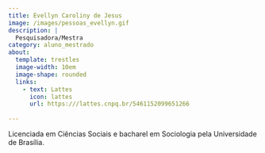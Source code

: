 ```yaml
---
title: Evellyn Caroliny de Jesus
image: /images/pessoas_evellyn.gif
description: |
  Pesquisadora/Mestra
category: aluno_mestrado
about:
  template: trestles
  image-width: 10em
  image-shape: rounded
  links:
    - text: Lattes
      icon: lattes
      url: https:///lattes.cnpq.br/5461152099651266
   
---
```

Licenciada em Ciências Sociais e bacharel em Sociologia pela Universidade de Brasília. 

<!-- Google tag (gtag.js) -->
<script async src="https://www.googletagmanager.com/gtag/js?id=G-GB2MGT95N0"></script>
<script>
  window.dataLayer = window.dataLayer || [];
  function gtag(){dataLayer.push(arguments);}
  gtag('js', new Date());

  gtag('config', 'G-GB2MGT95N0');
</script>